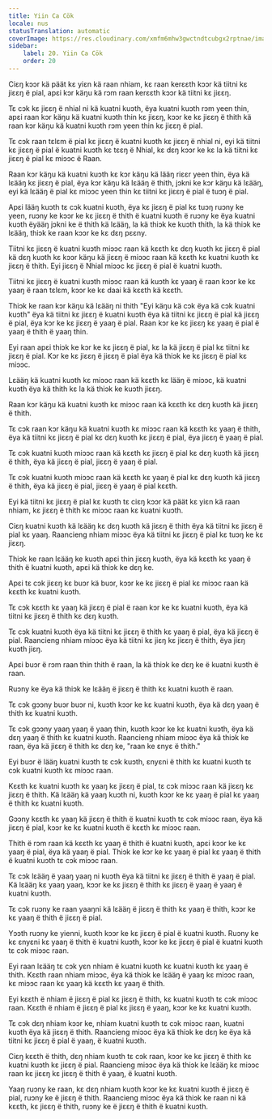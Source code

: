 ```yaml
---
title: Yiin Ca Cök
locale: nus
statusTranslation: automatic
coverImage: https://res.cloudinary.com/xmfm6mhw3gwctndtcubgx2rptnae/image/upload/v1740337243/small_cover_educacion_fundamental_a051170f1c.webp
sidebar:
    label: 20. Yiin Ca Cök
    order: 20
---
```

Ciɛŋ kɔɔr kä päät kɛ yiɛn kä raan nhiam, kɛ raan kerɛɛth kɔɔr kä tiitni kɛ jiɛɛŋ ë pial, apɛi kɔr käŋu kä rɔm raan kerɛɛth kɔɔr kä tiitni kɛ jiɛɛŋ.

Tɛ cɔk kɛ jiɛɛŋ ë nhial ni kä kuatni kuɔth, ëya kuatni kuɔth rɔm yeen thin, apɛi raan kɔr käŋu kä kuatni kuɔth thin kɛ jiɛɛŋ, kɔɔr ke kɛ jiɛɛŋ ë thith kä raan kɔr käŋu kä kuatni kuɔth rɔm yeen thin kɛ jiɛɛŋ ë pial.

Tɛ cɔk raan tɛlɛm ë pial kɛ jiɛɛŋ ë kuatni kuɔth kɛ jiɛɛŋ ë nhial ni, eyi kä tiitni kɛ jiɛɛŋ ë pial ë kuatni kuɔth kɛ tɛɛŋ ë Nhial, kɛ dɛŋ kɔɔr ke kɛ la kä tiitni kɛ jiɛɛŋ ë pial kɛ miɔɔc ë Raan.

Raan kɔr käŋu kä kuatni kuɔth kɛ kɔr käŋu kä lääŋ riɛɛr yeen thin, ëya kä lɛääŋ kɛ jiɛɛŋ ë pial, ëya kɔr käŋu kä lɛääŋ ë thith, jɔkni ke kɔr käŋu kä lɛääŋ, eyi kä lɛääŋ ë pial kɛ miɔɔc yeen thin kɛ tiitni kɛ jiɛɛŋ ë pial ë tuɔŋ ë pial.

Apɛi lääŋ kuɔth tɛ cɔk kuatni kuɔth, ëya kɛ jiɛɛŋ ë pial kɛ tuɔŋ ruɔny ke yeen, ruɔny ke kɔɔr ke kɛ jiɛɛŋ ë thith ë kuatni kuɔth ë ruɔny ke ëya kuatni kuɔth ëyääŋ jɔkni ke ë thith kä lɛääŋ, la kä thiɔk ke kuɔth thith, la kä thiɔk ke lɛääŋ, thiɔk ke raan kɔɔr ke kɛ dɛŋ pɛɛny.

Tiitni kɛ jiɛɛŋ ë kuatni kuɔth miɔɔc raan kä kɛɛth kɛ dɛŋ kuɔth kɛ jiɛɛŋ ë pial kä dɛŋ kuɔth kɛ kɔɔr käŋu kä jiɛɛŋ ë miɔɔc raan kä kɛɛth kɛ kuatni kuɔth kɛ jiɛɛŋ ë thith. Eyi jiɛɛŋ ë Nhial miɔɔc kɛ jiɛɛŋ ë pial ë kuatni kuɔth.

Tiitni kɛ jiɛɛŋ ë kuatni kuɔth miɔɔc raan kä kuɔth kɛ yaaŋ ë raan kɔɔr ke kɛ yaaŋ ë raan tɛlɛm, kɔɔr ke kɛ daai kä kɛɛth kä kɛɛth.

Thiɔk ke raan kɔr käŋu kä lɛääŋ ni thith "Eyi käŋu kä cɔk ëya kä cɔk kuatni kuɔth" ëya kä tiitni kɛ jiɛɛŋ ë kuatni kuɔth ëya kä tiitni kɛ jiɛɛŋ ë pial kä jiɛɛŋ ë pial, ëya kɔr ke kɛ jiɛɛŋ ë yaaŋ ë pial. Raan kɔr ke kɛ jiɛɛŋ kɛ yaaŋ ë pial ë yaaŋ ë thith ë yaaŋ thin.

Eyi raan apɛi thiɔk ke kɔr ke kɛ jiɛɛŋ ë pial, kɛ la kä jiɛɛŋ ë pial kɛ tiitni kɛ jiɛɛŋ ë pial. Kɔr ke kɛ jiɛɛŋ ë jiɛɛŋ ë pial ëya kä thiɔk ke kɛ jiɛɛŋ ë pial kɛ miɔɔc.

Lɛääŋ kä kuatni kuɔth kɛ miɔɔc raan kä kɛɛth kɛ lääŋ ë miɔɔc, kä kuatni kuɔth ëya kä thith kɛ la kä thiɔk ke kuɔth jiɛɛŋ.

Raan kɔr käŋu kä kuatni kuɔth kɛ miɔɔc raan kä kɛɛth kɛ dɛŋ kuɔth kä jiɛɛŋ ë thith.

Tɛ cɔk raan kɔr käŋu kä kuatni kuɔth kɛ miɔɔc raan kä kɛɛth kɛ yaaŋ ë thith, ëya kä tiitni kɛ jiɛɛŋ ë pial kɛ dɛŋ kuɔth kɛ jiɛɛŋ ë pial, ëya jiɛɛŋ ë yaaŋ ë pial.

Tɛ cɔk kuatni kuɔth miɔɔc raan kä kɛɛth kɛ jiɛɛŋ ë pial kɛ dɛŋ kuɔth kä jiɛɛŋ ë thith, ëya kä jiɛɛŋ ë pial, jiɛɛŋ ë yaaŋ ë pial.

Tɛ cɔk kuatni kuɔth miɔɔc raan kä kɛɛth kɛ yaaŋ ë pial kɛ dɛŋ kuɔth kä jiɛɛŋ ë thith, ëya kä jiɛɛŋ ë pial, jiɛɛŋ ë yaaŋ ë pial kɛɛth.

Eyi kä tiitni kɛ jiɛɛŋ ë pial kɛ kuɔth tɛ ciɛŋ kɔɔr kä päät kɛ yiɛn kä raan nhiam, kɛ jiɛɛŋ ë thith kɛ miɔɔc raan kɛ kuatni kuɔth.

Ciɛŋ kuatni kuɔth kä lɛääŋ kɛ dɛŋ kuɔth kä jiɛɛŋ ë thith ëya kä tiitni kɛ jiɛɛŋ ë pial kɛ yaaŋ. Raancieng nhiam miɔɔc ëya kä tiitni kɛ jiɛɛŋ ë pial kɛ tuɔŋ ke kɛ jiɛɛŋ.

Thiɔk ke raan lɛääŋ ke kuɔth apɛi thin jiɛɛŋ kuɔth, ëya kä kɛɛth kɛ yaaŋ ë thith ë kuatni kuɔth, apɛi kä thiɔk ke dɛŋ ke.

Apɛi tɛ cɔk jiɛɛŋ kɛ buɔr kä buɔr, kɔɔr ke kɛ jiɛɛŋ ë pial kɛ miɔɔc raan kä kɛɛth kɛ kuatni kuɔth.

Tɛ cɔk kɛɛth kɛ yaaŋ kä jiɛɛŋ ë pial ë raan kɔr ke kɛ kuatni kuɔth, ëya kä tiitni kɛ jiɛɛŋ ë thith kɛ dɛŋ kuɔth.

Tɛ cɔk kuatni kuɔth ëya kä tiitni kɛ jiɛɛŋ ë thith kɛ yaaŋ ë pial, ëya kä jiɛɛŋ ë pial. Raancieng nhiam miɔɔc ëya kä tiitni kɛ jiɛŋ kɛ jiɛɛŋ ë thith, ëya jiɛŋ kuɔth jiɛŋ.

Apɛi buɔr ë rɔm raan thin thith ë raan, la kä thiɔk ke dɛŋ ke ë kuatni kuɔth ë raan.

Ruɔny ke ëya kä thiɔk ke lɛääŋ ë jiɛɛŋ ë thith kɛ kuatni kuɔth ë raan.

Tɛ cɔk gɔɔny buɔr buɔr ni, kuɔth kɔɔr ke kɛ kuatni kuɔth, ëya kä dɛŋ yaaŋ ë thith kɛ kuatni kuɔth.

Tɛ cɔk gɔɔny yaaŋ yaaŋ ë yaaŋ thin, kuɔth kɔɔr ke kɛ kuatni kuɔth, ëya kä dɛŋ yaaŋ ë thith kɛ kuatni kuɔth. Raancieng nhiam miɔɔc ëya kä thiɔk ke raan, ëya kä jiɛɛŋ ë thith kɛ dɛŋ ke, "raan ke ɛnyɛ ë thith."

Eyi buɔr ë lääŋ kuatni kuɔth tɛ cɔk kuɔth, ɛnyɛni ë thith kɛ kuatni kuɔth tɛ cɔk kuatni kuɔth kɛ miɔɔc raan.

Kɛɛth kɛ kuatni kuɔth kɛ yaaŋ kɛ jiɛɛŋ ë pial, tɛ cɔk miɔɔc raan kä jiɛɛŋ kɛ jiɛɛŋ ë thith. Kä lɛääŋ kä yaaŋ kuɔth ni, kuɔth kɔɔr ke kɛ yaaŋ ë pial kɛ yaaŋ ë thith kɛ kuatni kuɔth.

Gɔɔny kɛɛth kɛ yaaŋ kä jiɛɛŋ ë thith ë kuatni kuɔth tɛ cɔk miɔɔc raan, ëya kä jiɛɛŋ ë pial, kɔɔr ke kɛ kuatni kuɔth ë kɛɛth kɛ miɔɔc raan.

Thith ë rɔm raan kä kɛɛth kɛ yaaŋ ë thith ë kuatni kuɔth, apɛi kɔɔr ke kɛ yaaŋ ë pial, ëya kä yaaŋ ë pial. Thiɔk ke kɔr ke kɛ yaaŋ ë pial kɛ yaaŋ ë thith ë kuatni kuɔth tɛ cɔk miɔɔc raan.

Tɛ cɔk lɛääŋ ë yaaŋ yaaŋ ni kuɔth ëya kä tiitni kɛ jiɛɛŋ ë thith ë yaaŋ ë pial. Kä lɛääŋ kɛ yaaŋ yaaŋ, kɔɔr ke kɛ jiɛɛŋ ë thith kɛ jiɛɛŋ ë yaaŋ ë yaaŋ ë kuatni kuɔth.

Tɛ cɔk ruɔny ke raan yaaŋni kä lɛääŋ ë jiɛɛŋ ë thith kɛ yaaŋ ë thith, kɔɔr ke kɛ yaaŋ ë thith ë jiɛɛŋ ë pial.

Yɔɔth ruɔny ke yienni, kuɔth kɔɔr ke kɛ jiɛɛŋ ë pial ë kuatni kuɔth. Ruɔny ke kɛ ɛnyɛni kɛ yaaŋ ë thith ë kuatni kuɔth, kɔɔr ke kɛ jiɛɛŋ ë pial ë kuatni kuɔth tɛ cɔk miɔɔc raan.

Eyi raan lɛääŋ tɛ cɔk yɛn nhiam ë kuatni kuɔth kɛ kuatni kuɔth kɛ yaaŋ ë thith. Kɛɛth raan nhiam miɔɔc, ëya kä thiɔk ke lɛääŋ ë yaaŋ kɛ miɔɔc raan, kɛ miɔɔc raan kɛ yaaŋ kä kɛɛth kɛ yaaŋ ë thith.

Eyi kɛɛth ë nhiam ë jiɛɛŋ ë pial kɛ jiɛɛŋ ë thith, kɛ kuatni kuɔth tɛ cɔk miɔɔc raan. Kɛɛth ë nhiam ë jiɛɛŋ ë pial kɛ jiɛɛŋ ë yaaŋ, kɔɔr ke kɛ kuatni kuɔth.

Tɛ cɔk dɛŋ nhiam kɔɔr ke, nhiam kuatni kuɔth tɛ cɔk miɔɔc raan, kuatni kuɔth ëya kä jiɛɛŋ ë thith. Raancieng miɔɔc ëya kä thiɔk ke dɛŋ ke ëya kä tiitni kɛ jiɛɛŋ ë pial ë yaaŋ, ë kuatni kuɔth.

Ciɛŋ kɛɛth ë thith, dɛŋ nhiam kuɔth tɛ cɔk raan, kɔɔr ke kɛ jiɛɛŋ ë thith kɛ kuatni kuɔth kɛ jiɛɛŋ ë pial. Raancieng miɔɔc ëya kä thiɔk ke lɛääŋ kɛ miɔɔc raan kɛ jiɛɛŋ kɛ jiɛɛŋ ë thith ë yaaŋ, ë kuatni kuɔth.

Yaaŋ ruɔny ke raan, kɛ dɛŋ nhiam kuɔth kɔɔr ke kɛ kuatni kuɔth ë jiɛɛŋ ë pial, ruɔny ke ë jiɛɛŋ ë thith. Raancieng miɔɔc ëya kä thiɔk ke raan ni kä kɛɛth, kɛ jiɛɛŋ ë thith, ruɔny ke ë jiɛɛŋ ë thith ë kuatni kuɔth.

